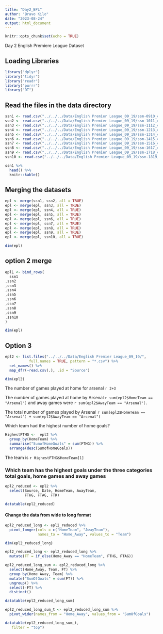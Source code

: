 ```yaml
---
title: "Day2_EPL"
author: "Bravo Kilo"
date: "2023-08-24"
output: html_document
---
```


```r
knitr::opts_chunk$set(echo = TRUE)
```

Day 2 English Premiere League Dataset

## Loading Libraries

```r

library("dplyr")
library("tidyr")
library("readr")
library("purrr")
library("DT")

```

## Read the files in the data directory

```r

ssn1 <- read.csv("../../../Data/English Premier League_09_19/ssn-0910_csv.csv")
ssn2 <- read.csv("../../../Data/English Premier League_09_19/ssn-1011_csv.csv")
ssn3 <- read.csv("../../../Data/English Premier League_09_19/ssn-1112_csv.csv")
ssn4 <- read.csv("../../../Data/English Premier League_09_19/ssn-1213_csv.csv")
ssn5 <- read.csv("../../../Data/English Premier League_09_19/ssn-1314_csv.csv")
ssn6 <- read.csv("../../../Data/English Premier League_09_19/ssn-1415_csv.csv")
ssn7 <- read.csv("../../../Data/English Premier League_09_19/ssn-1516_csv.csv")
ssn8 <- read.csv("../../../Data/English Premier League_09_19/ssn-1617_csv.csv")
ssn9 <- read.csv("../../../Data/English Premier League_09_19/ssn-1718_csv.csv")
ssn10 <- read.csv("../../../Data/English Premier League_09_19/ssn-1819_csv.csv")

ssn1 %>% 
  head() %>% 
  knitr::kable()

```

## Merging the datasets

```r

epl <- merge(ssn1, ssn2, all = TRUE)
epl <- merge(epl, ssn3, all = TRUE)
epl <- merge(epl, ssn4, all = TRUE)
epl <- merge(epl, ssn5, all = TRUE)
epl <- merge(epl, ssn6, all = TRUE)
epl <- merge(epl, ssn7, all = TRUE)
epl <- merge(epl, ssn8, all = TRUE)
epl <- merge(epl, ssn9, all = TRUE)
epl <- merge(epl, ssn10, all = TRUE)

dim(epl)

```


## option 2 merge

```r

epl1 <- bind_rows(
  ssn1
,ssn2
,ssn3
,ssn4
,ssn5
,ssn6
,ssn7
,ssn8
,ssn9
,ssn10
)

dim(epl)

```

## Option 3

```r

epl2 <- list.files("../../../Data/English Premier League_09_19/", 
           full.names = TRUE, pattern = "*.csv") %>% 
  set_names() %>% 
  map_dfr(~read.csv(.), .id = "Source")

dim(epl2)

```

The number of games played at home for arsenal `r 2+3`

The number of games played at home by Arsenal `r sum(epl2$HomeTeam == "Arsenal")` and away games were `r sum(epl2$AwayTeam == "Arsenal")`. 

The total number of games played by Arsenal `r sum(epl2$HomeTeam == "Arsenal") + sum(epl2$AwayTeam == "Arsenal")`


Which team had the highest number of home goals?

```r
HighestFTHG <-  epl2 %>% 
  group_by(HomeTeam) %>% 
  summarise("SumofHomeGoals" = sum(FTHG)) %>% 
  arrange(desc(SumofHomeGoals))
```


The team is `r HighestFTHG$HomeTeam[1]`



### Which team has the highest goals under the three categories total goals, home games and away games


```r

epl2_reduced <- epl2 %>% 
  select(Source, Date, HomeTeam, AwayTeam,
         FTHG, FTAG, FTR)

datatable(epl2_reduced)


```
#### Change the data from wide to long format

```r

epl2_reduced_long <- epl2_reduced %>% 
  pivot_longer(cols = c("HomeTeam", "AwayTeam"),
               names_to = "Home_Away", values_to = "Team")

dim(epl2_reduced_long)

```

```r

epl2_reduced_long <- epl2_reduced_long %>% 
  mutate(FT = if_else(Home_Away == "HomeTeam", FTHG, FTAG))


```

```r
epl2_reduced_long_sum <- epl2_reduced_long %>% 
  select(Home_Away, Team, FT) %>% 
  group_by(Home_Away, Team) %>% 
  mutate("SumOfGoals" = sum(FT)) %>% 
  ungroup() %>% 
  select(-FT) %>% 
  distinct()

datatable(epl2_reduced_long_sum)

```

```r

epl2_reduced_long_sum_t <- epl2_reduced_long_sum %>% 
  pivot_wider(names_from = "Home_Away", values_from = "SumOfGoals")

datatable(epl2_reduced_long_sum_t,
   filter = "top")

```

